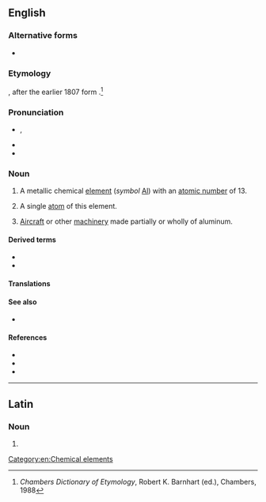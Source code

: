 ==English==
{{wikipedia}}

===Alternative forms===
* {{l|en|aluminium}} {{qualifier|the spelling used in the sciences, and in everyday British English}}

===Etymology===
{{coin|en|Humphry Davy|nat=British|occ=chemist|in=1812}}, after the earlier 1807 {{etyl|NL.|en}} form {{m|la|alumium}}.<ref>''Chambers Dictionary of Etymology'', Robert K. Barnhart (ed.), Chambers, 1988</ref> {{suffix|en|{{der|en|la|alumen}}|um}}

===Pronunciation===
* {{a|GenAm|Canada}} {{enPR|ə-lo͞o'-mĭ-nəm}}, {{IPA|en|/ə.ˈluː.mɪ.nəm/}}
* {{audio|en|en-us-aluminum.ogg|Audio (US)}}
* {{audio|en|En-uk-aluminum.ogg|Audio (UK)}}

===Noun===
{{en-noun|~}} {{lb|en|American spelling|Canadian spelling}}

# {{lb|en|North American English}} A metallic chemical [[element]] (''symbol'' [[Al]]) with an [[atomic number]] of 13.
# {{lb|en|North American English|countable}} A single [[atom]] of this element.
# {{lb|en|slang}} [[aircraft|Aircraft]] or other [[machinery]] made partially or wholly of aluminum.

====Derived terms====
* {{l|en|aluminum foil}}
* {{l|en|aluminum can}}

====Translations====
{{trans-see|aluminium}}

====See also====
* {{l|en|bauxite}}

====References====
* {{R:WebMineral}}
* {{R:mindat}}
* {{R:BBS}}
<references/>

[[Category:en:Chemical elements]]

----

==Latin==

===Noun===
{{la-noun-form|alūminum}}

# {{inflection of|la|alūmen||gen|p}}